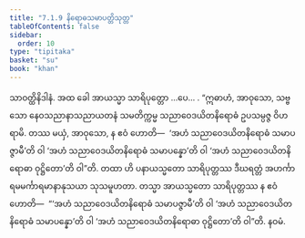 ```yaml
---
title: "7.1.9 နိရောဓသမာပတ္တိသုတ္တ"
tableOfContents: false
sidebar:
  order: 10
type: "tipitaka"
basket: "su"
book: "khan"
---
```



<DynamicBreadcrumb />

<Division number="340" book="khan">

<Paragraph number="1138" book="khan">
သာဝတ္ထိနိဒါနံ. အထ ခေါ အာယသ္မာ သာရိပုတ္တော …ပေ… . “ဣဓာဟံ, အာဝုသော, သဗ္ဗသော နေဝသညာနာသညာယတနံ သမတိက္ကမ္မ သညာဝေဒယိတနိရောဓံ ဥပသမ္ပဇ္ဇ ဝိဟရာမိ. တဿ မယှံ, အာဝုသော, န ဧဝံ ဟောတိ—  ‘အဟံ သညာဝေဒယိတနိရောဓံ သမာပဇ္ဇာမီ’တိ ဝါ ‘အဟံ သညာဝေဒယိတနိရောဓံ သမာပန္နော’တိ ဝါ ‘အဟံ သညာဝေဒယိတနိရောဓာ ဝုဋ္ဌိတော’တိ ဝါ”တိ. တထာ ဟိ ပနာယသ္မတော သာရိပုတ္တဿ ဒီဃရတ္တံ အဟင်္ကာရမမင်္ကာရမာနာနုသယာ သုသမူဟတာ. တသ္မာ အာယသ္မတော သာရိပုတ္တဿ န ဧဝံ ဟောတိ—  “‘အဟံ သညာဝေဒယိတနိရောဓံ သမာပဇ္ဇာမီ’တိ ဝါ ‘အဟံ သညာဝေဒယိတနိရောဓံ သမာပန္နော’တိ ဝါ ‘အဟံ သညာဝေဒယိတနိရောဓာ ဝုဋ္ဌိတော’တိ ဝါ”တိ.

</Paragraph>
</Division>

<Paragraph number="1139" type="center" book="khan">
နဝမံ.
</Paragraph>